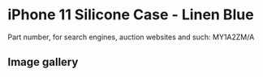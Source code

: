 
# iPhone 11 Silicone Case - Linen Blue

Part number, for search engines, auction websites and such: MY1A2ZM/A

## Image gallery

<div style={{ width: "768px" }}>
  <GalleryComponent
    images={[
      {
        original: "/everysource/MY1A2.webp",
        thumbnail: "/everypreview/MY1A2.webp",
      },
      {
        original: "/everysource/MY1A2_AV1.webp",
        thumbnail: "/everypreview/MY1A2_AV1.webp",
      },
      {
        original: "/everysource/MY1A2_AV2.webp",
        thumbnail: "/everypreview/MY1A2_AV2.webp",
      },
      {
        original: "/everysource/MY1A2_AV3.webp",
        thumbnail: "/everypreview/MY1A2_AV3.webp",
      },
      {
        original: "/everysource/MY1A2_AV4.webp",
        thumbnail: "/everypreview/MY1A2_AV4.webp",
      },
      {
        original: "/everysource/MY1A2_AV5.webp",
        thumbnail: "/everypreview/MY1A2_AV5.webp",
      },
      {
        original: "/everysource/MY1A2_AV6.webp",
        thumbnail: "/everypreview/MY1A2_AV6.webp",
      },
      {
        original: "/everysource/MY1A2_AV7.webp",
        thumbnail: "/everypreview/MY1A2_AV7.webp",
      }
    ]}
  />
</div>